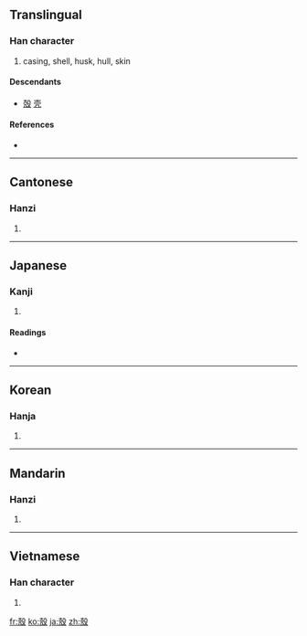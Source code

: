 {{also|壳}}
==Translingual==
{{ja-forms|[[殻]]|[[壳]]|殼}}

===Han character===
{{Han char|rn=79|rad=殳|as=08|sn=12|four=4724<sub>7</sub>|canj=土弓竹弓水 (GNHNE)}}

# casing, shell, husk, hull, skin

====Descendants====
* [[殻]] [[壳]]

====References====
* {{Han ref|kx=0586.050|dkj=16646|hdz=32160.070|uh=6BBC|ud=27580|bh=B4DF|bd=46303}}

----

==Cantonese==

===Hanzi===
{{yue-hanzi|jyut=|y=hok3|sim=壳}}

# {{defn|Cantonese|sort=殳08}}

----

==Japanese==

===Kanji===
{{ja-kanji|grade=|rs=殳08}}

# {{defn|Japanese|sort=殳08}}

====Readings====
* {{ja-readings|on=[[かく]] (kaku), [[こく]] (koku)|kun=[[から]] (kara)}}

----

==Korean==

===Hanja===
{{ko-hanja|hangeul=각|eumhun=|rv=gak|mr=kak|y=kak}}

# {{defn|Korean|sort=殳08}}

----

==Mandarin==

===Hanzi===
{{cmn-hanzi|sim=壳|pin=[[ké]] ([[ke2]]), [[qiào]] ([[qiao4]])|wg=k'o<sup>2</sup>, ch'iao<sup>4</sup>}}

# {{defn|Mandarin|sort=殳08}}

----

==Vietnamese==

===Han character===
{{vi-hantu|xác|rs=殳08}}

# {{defn|Vietnamese|sort=殳08}}

[[fr:殼]]
[[ko:殼]]
[[ja:殼]]
[[zh:殼]]